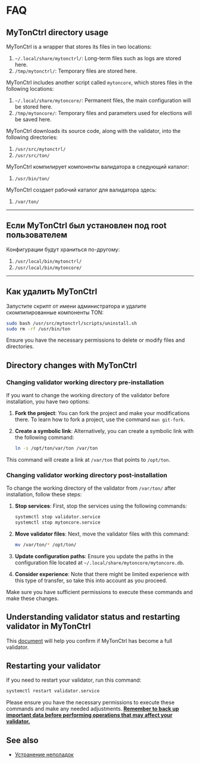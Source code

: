 
# FAQ

## MyTonCtrl directory usage

MyTonCtrl is a wrapper that stores its files in two locations:

1. `~/.local/share/mytonctrl/`: Long-term files such as logs are stored here.
2. `/tmp/mytonctrl/`: Temporary files are stored here.

MyTonCtrl includes another script called `mytoncore`, which stores files in the following locations:

1. `~/.local/share/mytoncore/`: Permanent files, the main configuration will be stored here.
2. `/tmp/mytoncore/`: Temporary files and parameters used for elections will be saved here.

MyTonCtrl downloads its source code, along with the validator, into the following directories:

1. `/usr/src/mytonctrl/`
2. `/usr/src/ton/`

MyTonCtrl компилирует компоненты валидатора в следующий каталог:

1. `/usr/bin/ton/`

MyTonCtrl создает рабочий каталог для валидатора здесь:

1. `/var/ton/`

---

## Если MyTonCtrl был установлен под root пользователем

Конфигурации будут храниться по-другому:

1. `/usr/local/bin/mytonctrl/`
2. `/usr/local/bin/mytoncore/`

---

## Как удалить MyTonCtrl

Запустите скрипт от имени администратора и удалите скомпилированные компоненты TON:

```bash
sudo bash /usr/src/mytonctrl/scripts/uninstall.sh
sudo rm -rf /usr/bin/ton
```

Ensure you have the necessary permissions to delete or modify files and directories.

## Directory changes with MyTonCtrl

### Changing validator working directory pre-installation

If you want to change the working directory of the validator before installation, you have two options:

1. **Fork the project**: You can fork the project and make your modifications there. To learn how to fork a project, use the command `man git-fork`.

2. **Create a symbolic link**: Alternatively, you can create a symbolic link with the following command:

   ```bash
   ln -s /opt/ton/var/ton /var/ton
   ```

This command will create a link at `/var/ton` that points to `/opt/ton`.

### Changing validator working directory post-installation

To change the working directory of the validator from `/var/ton/` after installation, follow these steps:

1. **Stop services**: First, stop the services using the following commands:

   ```bash
   systemctl stop validator.service
   systemctl stop mytoncore.service
   ```

2. **Move validator files**: Next, move the validator files with this command:

   ```bash
   mv /var/ton/* /opt/ton/
   ```

3. **Update configuration paths**: Ensure you update the paths in the configuration file located at `~/.local/share/mytoncore/mytoncore.db`.

4. **Consider experience**: Note that there might be limited experience with this type of transfer, so take this into account as you proceed.

Make sure you have sufficient permissions to execute these commands and make these changes.

## Understanding validator status and restarting validator in MyTonCtrl

This [document](/v3/guidelines/nodes/running-nodes/validator-node) will help you confirm if MyTonCtrl has become a full validator.

## Restarting your validator

If you need to restart your validator, run this command:

```bash
systemctl restart validator.service
```

Please ensure you have the necessary permissions to execute these commands and make any needed adjustments. <u>**Remember to back up important data before performing operations that may affect your validator.**</u>

## See also

- [Устранение неполадок](/v3/guidelines/nodes/nodes-troubleshooting)

<Feedback />
